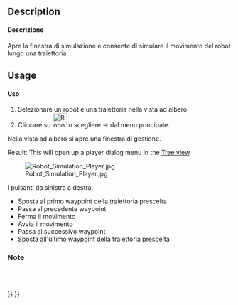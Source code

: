 <languages/>

<div class="mw-translate-fuzzy">
{{Docnav/it|[[Robot_CreateRobot/it|Crea un robot]]|[[Robot_Export/it|Esporta una traiettoria]]|[[Robot_Workbench/it|Robot]]|IconL=Robot_CreateRobot.png|IconC=Workbench_Robot.svg|IconR=Robot_Export.png}}
</div>

<div class="mw-translate-fuzzy">
{{GuiCommand/it|Name=Robot Simulate|Name/it=Simula una traiettoria|Workbenches=[[Robot_Workbench/it|Robot]]|MenuLocation=Robot → Simula una traiettoria}}
</div>

==Description==

<div class="mw-translate-fuzzy">
====Descrizione====
Apre la finestra di simulazione e consente di simulare il movimento del robot lungo una traiettoria.
</div>

==Usage==

<div class="mw-translate-fuzzy">
====Uso====
#Selezionare un robot e una traiettoria nella vista ad albero
#Cliccare su [[Image:Robot_Simulate.png|32px]] o scegliere {{KEY| Robot}}  →  {{KEY|[[Image:Robot_Simulate.png|32px]] Simula una traiettoria}}  dal menu principale.
Nella vista ad albero si apre una finestra di gestione.
</div>

Result: This will open up a player dialog menu in the [[Tree_view|Tree view]].

[[Image:Robot_Simulation_Player.jpg]]

I pulsanti da sinistra a destra.
*Sposta al primo waypoint della traiettoria prescelta
*Passa al precedente waypoint
*Ferma il movimento
*Avvia il movimento
*Passa al successivo waypoint
*Sposta all'ultimo waypoint della traiettoria prescelta

<span id="Notes"></span>
<div class="mw-translate-fuzzy">
===Note===
<br />
<br />
</div>


<div class="mw-translate-fuzzy">
{{Docnav/it|[[Robot_CreateRobot/it|Crea un robot]]|[[Robot_Export/it|Esporta una traiettoria]]|[[Robot_Workbench/it|Robot]]|IconL=Robot_CreateRobot.png|IconC=Workbench_Robot.svg|IconR=Robot_Export.png}}
</div>

{{Robot_Tools_navi{{#translation:}}}}
{{Userdocnavi{{#translation:}}}}